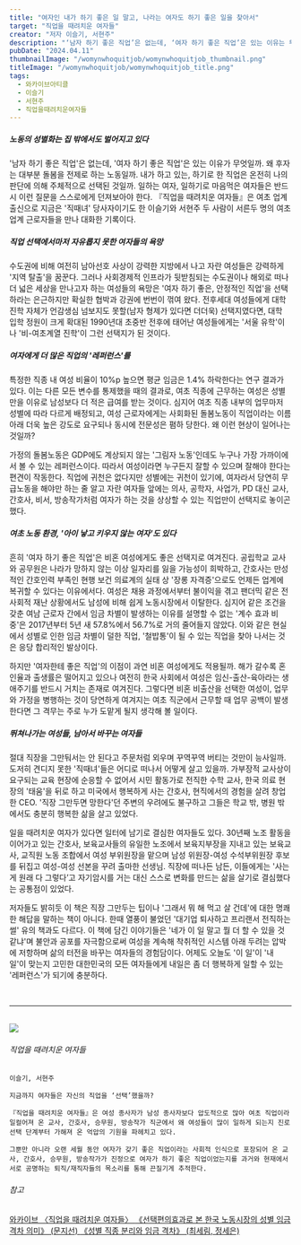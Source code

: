 ```yaml
---
title: "여자인 내가 하기 좋은 일 말고, 나라는 여자도 하기 좋은 일을 찾아서"
target: "직업을 때려치운 여자들"
creator: "저자 이슬기, 서현주"
description: "‘남자 하기 좋은 직업’은 없는데, ‘여자 하기 좋은 직업’은 있는 이유는 무엇일까. ‘여자 하기 좋은 직업’은 정말로 여자에게 좋은 일일까? 이런 질문을 한 번도 안 던져본 여자는 있어도, 한 번만 던져본 여자는 없다."
pubDate: "2024.04.11"
thumbnailImage: "/womynwhoquitjob/womynwhoquitjob_thumbnail.png"
titleImage: "/womynwhoquitjob/womynwhoquitjob_title.png"
tags:
  - 와카이브아티클
  - 이슬기
  - 서현주
  - 직업을때려치운여자들
---
```


##### 노동의 성별화는 집 밖에서도 벌어지고 있다

'남자 하기 좋은 직업'은 없는데, '여자 하기 좋은 직업'은 있는 이유가 무엇일까. 왜 후자는 대부분 돌봄을 전제로 하는 노동일까. 내가 하고 있는, 하기로 한 직업은 온전히 나의 판단에 의해 주체적으로 선택된 것일까. 일하는 여자, 일하기로 마음먹은 여자들은 반드시 이런 질문을 스스로에게 던져보아야 한다. 『직업을 때려치운 여자들』은 여초 업계 출신으로 지금은 '직때녀' 당사자이기도 한 이슬기와 서현주 두 사람이 서른두 명의 여초 업계 근로자들을 만나 대화한 기록이다.

##### 직업 선택에서마저 자유롭지 못한 여자들의 욕망

수도권에 비해 여전히 남아선호 사상이 강력한 지방에서 나고 자란 여성들은 강력하게 '지역 탈출'을 꿈꾼다. 그러나 사회경제적 인프라가 뒷받침되는 수도권이나 해외로 떠나 더 넓은 세상을 만나고자 하는 여성들의 욕망은 '여자 하기 좋은, 안정적인 직업'을 선택하라는 은근하지만 확실한 협박과 강권에 번번이 꺾여 왔다. 전후세대 여성들에게 대학 진학 자체가 언감생심 넘보지도 못할(남자 형제가 있다면 더더욱) 선택지였다면, 대학 입학 정원이 크게 확대된 1990년대 초중반 전후에 태어난 여성들에게는 '서울 유학'이나 '비-여초계열 진학'이 그런 선택지가 된 것이다.

##### 여자에게 더 많은 직업의 '레퍼런스'를 

특정한 직종 내 여성 비율이 10%p 높으면 평균 임금은 1.4% 하락한다는 연구 결과가 있다. 이는 다른 모든 변수를 통제했을 때의 결과로, 여초 직종에 근무하는 여성은 성별만을 이유로 남성보다 더 적은 급여를 받는 것이다. 심지어 여초 직종 내부의 업무마저 성별에 따라 다르게 배정되고, 여성 근로자에게는 사회화된 돌봄노동이 직업이라는 이름 아래 더욱 높은 강도로 요구되나 동시에 전문성은 폄하 당한다. 왜 이런 현상이 일어나는 것일까?

가정의 돌봄노동은 GDP에도 계상되지 않는 '그림자 노동'인데도 누구나 가장 가까이에서 볼 수 있는 레퍼런스이다. 따라서 여성이라면 누구든지 잘할 수 있으며 잘해야 한다는 편견이 작동한다. 직업에 귀천은 없다지만 성별에는 귀천이 있기에, 여자라서 당연히 무급노동을 해야만 하는 줄 알고 자란 여자들 앞에는 의사, 공학자, 사업가, PD 대신 교사, 간호사, 비서, 방송작가처럼 여자가 하는 것을 상상할 수 있는 직업만이 선택지로 놓이곤 했다. 

##### 여초 노동 환경, '아이 낳고 키우지 않는 여자'도 있다 

흔히 '여자 하기 좋은 직업'은 비혼 여성에게도 좋은 선택지로 여겨진다. 공립학교 교사와 공무원은 나라가 망하지 않는 이상 일자리를 잃을 가능성이 희박하고, 간호사는 만성적인 간호인력 부족인 현행 보건 의료계의 실태 상 '장롱 자격증'으로도 언제든 업계에 복귀할 수 있다는 이유에서다. 여성은 채용 과정에서부터 불이익을 겪고 팬더믹 같은 전 사회적 재난 상황에서도 남성에 비해 쉽게 노동시장에서 이탈한다. 심지어 같은 조건을 갖춘 여남 근로자 간에서 임금 차별이 발생하는 이유를 설명할 수 없는 '계수 효과 비중'은 2017년부터 5년 새 57.8%에서 56.7%로 거의 줄어들지 않았다. 이와 같은 현실에서 성별로 인한 임금 차별이 덜한 직업, '철밥통'이 될 수 있는 직업을 찾아 나서는 것은 응당 합리적인 발상이다.

하지만 '여자한테 좋은 직업'의 이점이 과연 비혼 여성에게도 적용될까. 해가 갈수록 혼인율과 출생률은 떨어지고 있으나 여전히 한국 사회에서 여성은 임신-출산-육아라는 생애주기를 반드시 거치는 존재로 여겨진다. 그렇다면 비혼 비출산을 선택한 여성이, 업무와 가정을 병행하는 것이 당연하게 여겨지는 여초 직군에서 근무할 때 업무 공백이 발생한다면 그 격무는 주로 누가 도맡게 될지 생각해 볼 일이다.

##### 뛰쳐나가는 여성들, 남아서 바꾸는 여자들

절대 직장을 그만둬서는 안 된다고 주문처럼 외우며 꾸역꾸역 버티는 것만이 능사일까. 도저히 견디지 못한 '직때녀'들은 어디로 떠나서 어떻게 살고 있을까. 가부장적 교사상이 요구되는 교육 현장에 순응할 수 없어서 시민 활동가로 전직한 수학 교사, 한국 의료 현장의 '태움'을 뒤로 하고 미국에서 행복하게 사는 간호사, 현직에서의 경험을 살려 창업한 CEO. '직장 그만두면 망한다'던 주변의 우려에도 불구하고 그들은 학교 밖, 병원 밖에서도 충분히 행복한 삶을 살고 있었다. 

일을 때려치운 여자가 있다면 일터에 남기로 결심한 여자들도 있다. 30년째 노조 활동을 이어가고 있는 간호사, 보육교사들의 유일한 노조에서 보육지부장을 지내고 있는 보육교사, 교직원 노동 조합에서 여성 부위원장을 맡으며 남성 위원장-여성 수석부위원장 후보를 뒤집고 여성-여성 선본을 꾸려 출마한 선생님. 직장에 떠나든 남든, 이들에게는 '사는 게 원래 다 그렇다’고 자기암시를 거는 대신 스스로 변화를 만드는 삶을 살기로 결심했다는 공통점이 있었다. 

저자들도 밝히듯 이 책은 직장 그만두는 팁이나 '그래서 뭐 해 먹고 살 건데'에 대한 명쾌한 해답을 말하는 책이 아니다. 한때 열풍이 불었던 '대기업 퇴사하고 프리랜서 전직하는 썰' 유의 책과도 다르다. 이 책에 담긴 이야기들은 '네가 이 일 말고 뭘 더 할 수 있을 것 같냐'며 불안과 공포를 자극함으로써 여성을 계속해 착취적인 시스템 아래 두려는 압박에 저항하며 삶의 터전을 바꾸는 여자들의 경험담이다. 어제도 오늘도 '이 일'이 '내 일'이 맞는지 고민한 대한민국의 모든 여자들에게 내일은 좀 더 행복하게 일할 수 있는 '레퍼런스'가 되기에 충분하다.

<br />

---

<br />

<div class="target_introduce">
  <img src="/womynwhoquitjob/womynwhoquitjob_book.jpg" />

  <div>
    <h6>직업을 때려치운 여자들</h6>

    이슬기, 서현주

    지금까지 여자들은 자신의 직업을 ‘선택’했을까?

    『직업을 때려치운 여자들』은 여성 종사자가 남성 종사자보다 압도적으로 많아 여초 직업이라 일컬어져 온 교사, 간호사, 승무원, 방송작가 직군에서 왜 여성들이 많이 일하게 되는지 진로 선택 단계부터 가해져 온 억압의 기원을 파헤치고 있다.

    그뿐만 아니라 오랜 세월 동안 여자가 갖기 좋은 직업이라는 사회적 인식으로 포장되어 온 교사, 간호사, 승무원, 방송작가가 진정으로 여자가 하기 좋은 직업이었는지를 과거와 현재에서 서로 공명하는 퇴직/재직자들의 목소리를 통해 끈질기게 추적한다.

  </div>
</div>

<div class="relations">
  <h6>참고</h6>
  <a href="https://www.womynarchive.com?s=직업을 때려치운 여자들" target="_blank">
    와카이브 〈직업을 때려치운 여자들〉
  </a>
  <a href="https://www.dbpia.co.kr/journal/articleDetail?nodeId=NODE11647518" target="_blank">
    《선택편의효과로 본 한국 노동시장의 성별 임금격차 의미》 (문지선)
  </a>
  <a href="https://product.kyobobook.co.kr/detail/S000001670994" target="_blank">
    《성별 직종 분리와 임금 격차》 (최세림, 정세은)
  </a>
</div>
